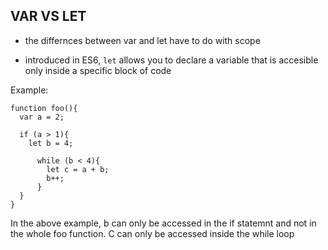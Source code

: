 ## VAR VS LET 

* the differnces between var and let have to do with scope 

* introduced in ES6, ```let``` allows you to declare a variable that is accesible only inside a specific block of code 


Example: 

```
function foo(){
  var a = 2; 

  if (a > 1){
    let b = 4;  

      while (b < 4){
        let c = a + b; 
        b++; 
      }
  }
}
```

In the above example, b can only be accessed in the if statemnt and not in the whole foo function. C can only be accessed inside the while loop